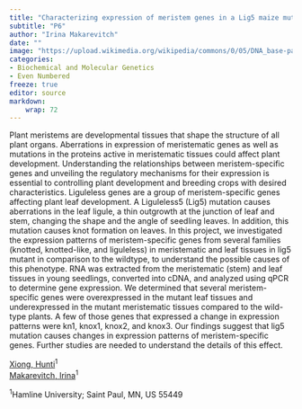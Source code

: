 ```yaml
---
title: "Characterizing expression of meristem genes in a Lig5 maize mutant"
subtitle: "P6"
author: "Irina Makarevitch"
date: ""
image: "https://upload.wikimedia.org/wikipedia/commons/0/05/DNA_base-pair_diagram.jpg"
categories: 
- Biochemical and Molecular Genetics
- Even Numbered
freeze: true
editor: source
markdown: 
    wrap: 72
---
```


Plant meristems are developmental tissues that shape the structure of all plant organs. Aberrations in expression of meristematic genes as well as mutations in the proteins active in meristematic tissues could affect plant development. Understanding the relationships between meristem-specific genes and unveiling the regulatory mechanisms for their expression is essential to controlling plant development and breeding crops with desired characteristics. Liguleless genes are a group of meristem-specific genes affecting plant leaf development. A Liguleless5 (Lig5) mutation causes aberrations in the leaf ligule, a thin outgrowth at the junction of leaf and stem, changing the shape and the angle of seedling leaves. In addition, this mutation causes knot formation on leaves. In this project, we investigated the expression patterns of meristem-specific genes from several families (knotted, knotted-like, and liguleless) in meristematic and leaf tissues in lig5 mutant in comparison to the wildtype, to understand the possible causes of this phenotype. RNA was extracted from the meristematic (stem) and leaf tissues in young seedlings, converted into cDNA, and analyzed using qPCR to determine gene expression. We determined that several meristem-specific genes were overexpressed in the mutant leaf tissues and underexpressed in the mutant meristematic tissues compared to the wild-type plants. A few of those genes that expressed a change in expression patterns were kn1, knox1, knox2, and knox3. Our findings suggest that lig5 mutation causes changes in expression patterns of meristem-specific genes. Further studies are needed to understand the details of this effect.

<a href='mailto:hxiong05@hamline.edu'>Xiong, Hunti</a><sup>1</sup><br><a href='mailto:imakarevitch01@hamline.edu'>Makarevitch, Irina</a><sup>1</sup><br>

<sup>1</sup>Hamline University; Saint Paul, MN, US 55449<br>